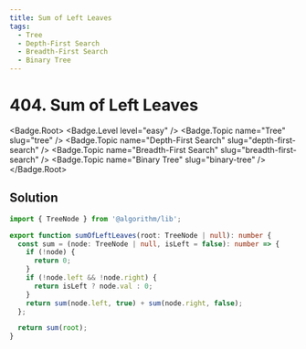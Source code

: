 ```yaml
---
title: Sum of Left Leaves
tags:
  - Tree
  - Depth-First Search
  - Breadth-First Search
  - Binary Tree
---
```


# 404. Sum of Left Leaves

<Badge.Root>
  <Badge.Level level="easy" />
  <Badge.Topic name="Tree" slug="tree" />
  <Badge.Topic name="Depth-First Search" slug="depth-first-search" />
  <Badge.Topic name="Breadth-First Search" slug="breadth-first-search" />
  <Badge.Topic name="Binary Tree" slug="binary-tree" />
</Badge.Root>

## Solution

```typescript filename="solution.ts" copy
import { TreeNode } from '@algorithm/lib';

export function sumOfLeftLeaves(root: TreeNode | null): number {
  const sum = (node: TreeNode | null, isLeft = false): number => {
    if (!node) {
      return 0;
    }
    if (!node.left && !node.right) {
      return isLeft ? node.val : 0;
    }
    return sum(node.left, true) + sum(node.right, false);
  };

  return sum(root);
}
```

<ProblemLink
  codingSite="leetcode"
  href="https://leetcode.com/problems/sum-of-left-leaves"
  title="Sum of Left Leaves"
/>
